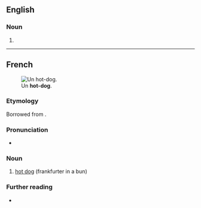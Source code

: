 {{also|hotdog|Hotdog|hot dog|Hot Dog}}
==English==

===Noun===
{{en-noun|head=[[hot]]-[[dog]]}}

# {{alternative spelling of|hot dog|lang=en}}

----

==French==
{{wikipedia|lang=fr}}
[[Image:HotDog.jpg|thumb|Un '''hot-dog'''.]]

===Etymology===
Borrowed from {{bor|fr|en|hot dog}}.

===Pronunciation===
* {{fr-asph}} {{fr-IPA|hote-dogue}}

===Noun===
{{fr-noun|m}}

# [[hot dog]] (frankfurter in a bun)

===Further reading===
* {{R:TLFi}}